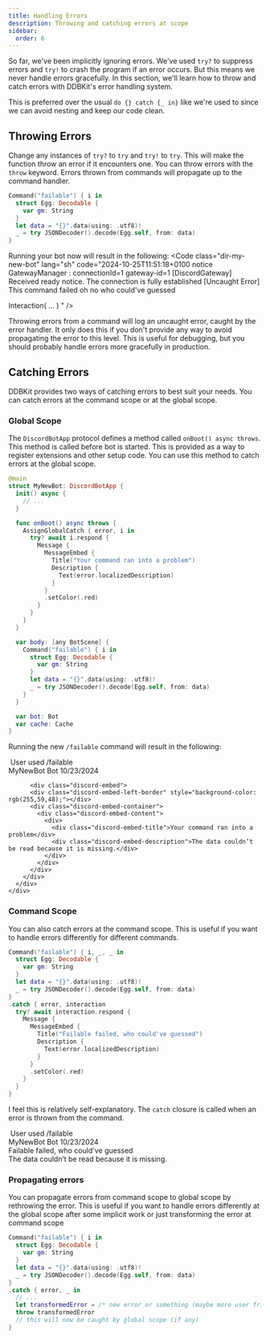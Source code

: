 ```yaml
---
title: Handling Errors
description: Throwing and catching errors at scope
sidebar:
  order: 6
---
```


So far, we've been implicitly ignoring errors. We've used `try?` to suppress errors and `try!` to crash the program if an error occurs. But this means we never handle errors gracefully. In this section, we'll learn how to throw and catch errors with DDBKit's error handling system.

This is preferred over the usual `do {} catch {_ in}` like we're used to since we can avoid nesting and keep our code clean.
## Throwing Errors
Change any instances of `try?` to `try` and `try!` to `try`. This will make the function throw an error if it encounters one. You can throw errors with the `throw` keyword. Errors thrown from commands will propagate up to the command handler.

```swift
Command("failable") { i in
  struct Egg: Decodable {
    var gm: String
  }
  let data = "{}".data(using: .utf8)!
  _ = try JSONDecoder().decode(Egg.self, from: data)
}
```
Running your bot now will result in the following:
<Code class="dir-my-new-bot" lang="sh" code="2024-10-25T11:51:18+0100 notice GatewayManager : connectionId=1 gateway-id=1 [DiscordGateway] Received ready notice. The connection is fully established
[Uncaught Error] This command failed oh no who could've guessed

Interaction( ... )
" />

Throwing errors from a command will log an uncaught error, caught by the error handler. It only does this if you don't provide any way to avoid propagating the error to this level. This is useful for debugging, but you should probably handle errors more gracefully in production.

## Catching Errors
DDBKit provides two ways of catching errors to best suit your needs. You can catch errors at the command scope or at the  global scope.

### Global Scope
The `DiscordBotApp` protocol defines a method called `onBoot() async throws`. This method is called before bot is started. This is provided as a way to register extensions and other setup code. You can use this method to catch errors at the global scope.

```swift
@main
struct MyNewBot: DiscordBotApp {
  init() async {
    // ...
  }

  func onBoot() async throws {
    AssignGlobalCatch { error, i in
      try? await i.respond {
        Message {
          MessageEmbed {
            Title("Your command ran into a problem")
            Description {
              Text(error.localizedDescription)
            }
          }
          .setColor(.red)
        }
      }
    }
  }

  var body: [any BotScene] {
    Command("failable") { i in
      struct Egg: Decodable {
        var gm: String
      }
      let data = "{}".data(using: .utf8)!
      _ = try JSONDecoder().decode(Egg.self, from: data)
    }
  }

  var bot: Bot
  var cache: Cache
}
```
Running the new <code type="cmd">/failable</code> command will result in the following:

<div class="discord-messages">
  <div class="discord-message">
      <div class="discord-interaction">
        <img class="discord-interaction-author-avatar" src="https://cdn.discordapp.com/embed/avatars/0.png" alt=""/>
        <span class="discord-author-info discord-interaction-author-info">
          <span class="discord-author-username">User</span>
        </span>
        <span class="discord-interaction-command"> used <span class="discord-interaction-command-name"> /failable</span></span>
      </div>
      <div class="discord-message-content">
        <div class="discord-author-avatar">
          <img src="https://cdn.discordapp.com/embed/avatars/2.png" alt=""/>
        </div>
        <div class="discord-message-body">
          <div>
            <span class="discord-author-info">
              <span class="discord-author-username">MyNewBot</span>
              <span class="discord-author-bot-tag"> Bot </span>
            </span>
            <span class="discord-message-timestamp">10/23/2024</span>
          </div>

          <div class="discord-embed">
          <div class="discord-embed-left-border" style="background-color: rgb(255,59,48);"></div>
          <div class="discord-embed-container">
            <div class="discord-embed-content">
              <div>
                <div class="discord-embed-title">Your command ran into a problem</div>
                <div class="discord-embed-description">The data couldn’t be read because it is missing.</div>
              </div>
            </div>
          </div>
        </div>
      </div>
    </div>
  </div>
</div>

### Command Scope
You can also catch errors at the command scope. This is useful if you want to handle errors differently for different commands.

```swift
Command("failable") { i, _, _ in
  struct Egg: Decodable {
    var gm: String
  }
  let data = "{}".data(using: .utf8)!
  _ = try JSONDecoder().decode(Egg.self, from: data)
}
.catch { error, interaction
  try? await interaction.respond {
    Message {
      MessageEmbed {
        Title("Failable failed, who could've guessed")
        Description {
          Text(error.localizedDescription)
        }
      }
      .setColor(.red)
    }
  }
}
```

I feel this is relatively self-explanatory. The `catch` closure is called when an error is thrown from the command.

<div class="discord-messages">
  <div class="discord-message">
    <div class="discord-interaction">
      <img class="discord-interaction-author-avatar" src="https://cdn.discordapp.com/embed/avatars/0.png" alt=""/>
      <span class="discord-author-info discord-interaction-author-info">
        <span class="discord-author-username">User</span>
      </span>
      <span class="discord-interaction-command"> used <span class="discord-interaction-command-name"> /failable</span></span>
    </div>
    <div class="discord-message-content">
      <div class="discord-author-avatar">
        <img src="https://cdn.discordapp.com/embed/avatars/2.png" alt=""/>
      </div>
      <div class="discord-message-body">
        <div>
          <span class="discord-author-info">
            <span class="discord-author-username">MyNewBot</span>
            <span class="discord-author-bot-tag"> Bot </span>
          </span>
          <span class="discord-message-timestamp">10/23/2024</span>
        </div>
        <div class="discord-embed">
          <div class="discord-embed-left-border" style="background-color: rgb(255,59,48);"></div>
          <div class="discord-embed-container">
            <div class="discord-embed-content">
              <div>
                <div class="discord-embed-title">Failable failed, who could've guessed</div>
                <div class="discord-embed-description">The data couldn’t be read because it is missing.</div>
              </div>
            </div>
          </div>
        </div>
      </div>
    </div>
  </div>
</div>

### Propagating errors
You can propagate errors from command scope to global scope by rethrowing the error. 
This is useful if you want to handle errors differently at the global scope after some implicit work or just transforming the error at command scope

```swift
Command("failable") { i in
  struct Egg: Decodable {
    var gm: String
  }
  let data = "{}".data(using: .utf8)!
  _ = try JSONDecoder().decode(Egg.self, from: data)
}
.catch { error, _ in
  // ...
  let transformedError = /* new error or something (maybe more user friendly? who knows) */
  throw transformedError
  // this will now be caught by global scope (if any)
}
```